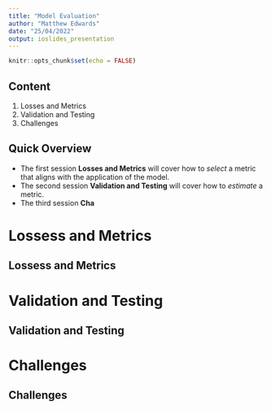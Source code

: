 ```yaml
---
title: "Model Evaluation"
author: "Matthew Edwards"
date: "25/04/2022"
output: ioslides_presentation
---
```


```r
knitr::opts_chunk$set(echo = FALSE)
```

## Content

1. Losses and Metrics
2. Validation and Testing
3. Challenges

## Quick Overview

- The first session **Losses and Metrics** will cover how to *select* a metric that aligns with the application of the model. 
- The second session **Validation and Testing** will cover how to *estimate* a metric.
- The third session **Cha**

# Lossess and Metrics

## Lossess and Metrics

# Validation and Testing

## Validation and Testing

# Challenges

## Challenges

